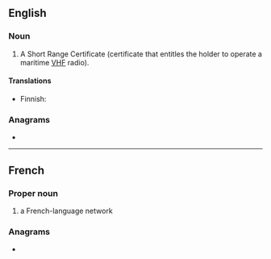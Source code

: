 {{also|src}}
==English==

===Noun===
{{en-noun}}

# {{lb|en|nautical}} A Short Range Certificate (certificate that entitles the holder to operate a maritime [[VHF]] radio).

====Translations====
{{trans-top|VHF certificate}}
* Finnish: {{t|fi|rannikkolaivurin radiotodistus}}
{{trans-mid}}
{{trans-bottom}}

===Anagrams===
* {{anagrams|en|a=crs|CRS|CRs|CSR|R/Cs|RCS|RSC|SCR|SCr.|scr.}}

----

==French==

===Proper noun===
{{head|fr|proper noun}}

# {{init of|en|{{w|Societé Radio-Canada}}|dot=,}} a French-language network

===Anagrams===
* {{l|fr|CRS}}